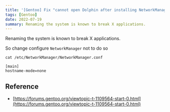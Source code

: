 ```yaml
---
title: '[Gentoo] Fix "cannot open Dolphin after installing NetworkManager"'
tags: [Gentoo]
date: 2022-07-19
summary: Renaming the system is known to break X applications.
---
```


Renaming the system is known to break X applications.

So change configure `NetworkManager` not to do so

```shell
cat /etc/NetworkManager/NetworkManager.conf

[main]
hostname-mode=none
```

## Reference

- [https://forums.gentoo.org/viewtopic-t-1109564-start-0.html](https://forums.gentoo.org/viewtopic-t-1109564-start-0.html)

